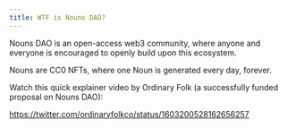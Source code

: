 ```yaml
---
title: WTF is Nouns DAO?
---
```


Nouns DAO is an open-access web3 community, where anyone and everyone is encouraged to openly build upon this ecosystem.
 
Nouns are CC0 NFTs, where one Noun is generated every day, forever.
 
Watch this quick explainer video by Ordinary Folk (a successfully funded proposal on Nouns DAO): 

https://twitter.com/ordinaryfolkco/status/1603200528162656257

